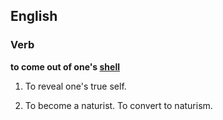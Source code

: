 ==English==

===Verb===
'''to come out of one's [[shell]]'''

#{{idiom}} To reveal one's true self.
#{{idiom}} To become a naturist.  To convert to naturism.